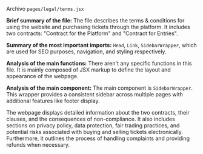 

Archivo `pages/legal/terms.jsx`

**Brief summary of the file:** The file describes the terms & conditions for using the website and purchasing tickets through the platform. It includes two contracts: "Contract for the Platform" and "Contract for Entries".

**Summary of the most important imports:** `Head`, `Link`, `SidebarWrapper`, which are used for SEO purposes, navigation, and styling respectively.

**Analysis of the main functions:** There aren't any specific functions in this file. It is mainly composed of JSX markup to define the layout and appearance of the webpage.

**Analysis of the main component:** The main component is `SidebarWrapper`. This wrapper provides a consistent sidebar across multiple pages with additional features like footer display.

The webpage displays detailed information about the two contracts, their clauses, and the consequences of non-compliance. It also includes sections on privacy policy, data protection, fair trading practices, and potential risks associated with buying and selling tickets electronically. Furthermore, it outlines the process of handling complaints and providing refunds when necessary.